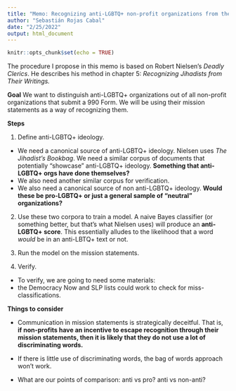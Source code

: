```yaml
---
title: "Memo: Recognizing anti-LGBTQ+ non-profit organizations from their mission statements"
author: "Sebastián Rojas Cabal"
date: "2/25/2022"
output: html_document
---
```


```r
knitr::opts_chunk$set(echo = TRUE)
```

The procedure I propose in this memo is based on Robert Nielsen's *Deadly Clerics*. He describes his method in chapter 5: *Recognizing Jihadists from Their Writings.*

**Goal**
We want to distinguish anti-LGBTQ+ organizations out of all non-profit organizations that submit a 990 Form. We will be using their mission statements as a way of recognizing them.

**Steps**

1. Define anti-LGBTQ+ ideology.

+ We need a canonical source of anti-LGBTQ+ ideology. Nielsen uses *The Jihadist's Bookbag*. We need a similar corpus of documents that potentially "showcase" anti-LGBTQ+ ideology. **Something that anti-LGBTQ+ orgs have done themselves?**
+ We also need another similar corpus for verification.
+ We also need a canonical source of non anti-LGBTQ+ ideology. **Would these be pro-LGBTQ+ or just a general sample of "neutral" organizations?**

2. Use these two corpora to train a model. A naive Bayes classifier (or something better, but that's what Nielsen uses) will produce an **anti-LGBTQ+ score**. This essentially alludes to the likelihood that a word *would* be in an anti-LBTQ+ text or not.

3. Run the model on the mission statements.

4. Verify.
+ To verify, we are going to need some materials:
+ the Democracy Now and SLP lists could work to check for miss-classifications.

**Things to consider**

+ Communication in mission statements is strategically deceitful. That is, **if non-profits have an incentive to escape recognition through their mission statements, then it is likely that they do not use a lot of discriminating words.**

+ If there is little use of discriminating words, the bag of words approach won't work.

+ What are our points of comparison: anti vs pro? anti vs non-anti?

